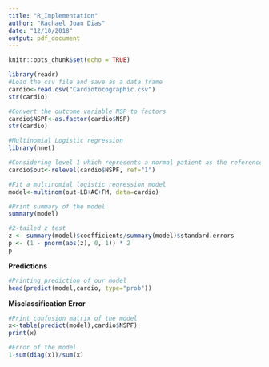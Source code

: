 ```yaml
---
title: "R_Implementation"
author: "Rachael Joan Dias"
date: "12/10/2018"
output: pdf_document
---
```


```r
knitr::opts_chunk$set(echo = TRUE)
```

```r
library(readr)
#Load the csv file and save as a data frame
cardio<-read.csv("Cardiotocographic.csv")
str(cardio)
```

```r
#Convert the outcome variable NSP to factors
cardio$NSPF<-as.factor(cardio$NSP)
str(cardio)
```

```r
#Multinomial Logistic regression
library(nnet)

#Considering level 1 which represents a normal patient as the reference level
cardio$out<-relevel(cardio$NSPF, ref="1")

#Fit a multinomial logistic regression model
model<-multinom(out~LB+AC+FM, data=cardio)

#Print summary of the model
summary(model)
```    


```r
#2-tailed z test
z <- summary(model)$coefficients/summary(model)$standard.errors
p <- (1 - pnorm(abs(z), 0, 1)) * 2
p

```

**Predictions**
```r
#Printing prediction of our model
head(predict(model,cardio, type="prob"))
```

**Misclassification Error**

```r
#Print confusion matrix of the model
x<-table(predict(model),cardio$NSPF)
print(x)

#Error of the model
1-sum(diag(x))/sum(x)
```